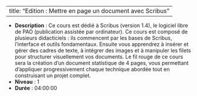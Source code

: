 
---
title: "Edition : Mettre en page un document avec Scribus"
---


- **Description** : Ce cours est dédié à Scribus (version 1.4), le logiciel libre de PAO (publication assistée par ordinateur). Ce cours est composé de plusieurs didacticiels : ils commencent par les bases de Scribus, l'interface et outils fondamentaux. Ensuite vous apprendrez à insérer et gérer des cadres de texte, à intégrer des images et à manipuler les filets pour structurer visuellement vos documents. Le fil rouge de ce cours sera la création d'un document statistique de 4 pages, vous permettant d'appliquer progressivement chaque technique abordée tout en construisant un projet complet. 
- **Niveau** : 1
- **Durée** : 04:00:00
